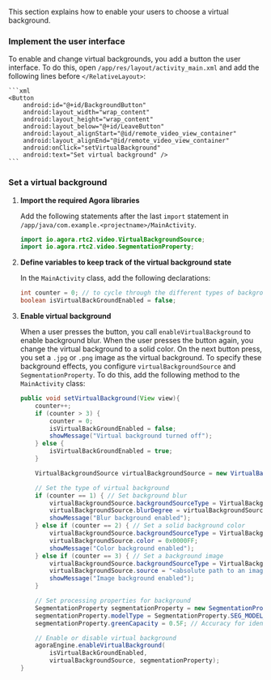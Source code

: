 <PlatformWrapper platform='android'>

This section explains how to enable your users to choose a virtual background.

### Implement the user interface

To enable and change virtual backgrounds, you add a button the user interface. To do this, open `/app/res/layout/activity_main.xml` and add the following lines before `</RelativeLayout>`:

    ```xml
    <Button
        android:id="@+id/BackgroundButton"
        android:layout_width="wrap_content"
        android:layout_height="wrap_content"
        android:layout_below="@+id/LeaveButton"
        android:layout_alignStart="@id/remote_video_view_container"
        android:layout_alignEnd="@id/remote_video_view_container"
        android:onClick="setVirtualBackground"
        android:text="Set virtual background" />
    ```
### Set a virtual background

1. **Import the required Agora libraries**

    Add the following statements after the last `import` statement in `/app/java/com.example.<projectname>/MainActivity`.

    ```java
    import io.agora.rtc2.video.VirtualBackgroundSource;
    import io.agora.rtc2.video.SegmentationProperty;
    ```

1. **Define variables to keep track of the virtual background state**

    In the `MainActivity` class, add the following declarations:

    ```java
    int counter = 0; // to cycle through the different types of backgrounds
    boolean isVirtualBackGroundEnabled = false;
    ```

2. **Enable virtual background**

    When a user presses the button, you call `enableVirtualBackground` to enable background blur. When the user presses the button again, you change the virtual background to a solid color. On the next button press, you set a `.jpg` or `.png` image as the virtual background. To specify these background effects, you configure `virtualBackgroundSource` and `SegmentationProperty`. To do this, add the following method to the `MainActivity` class:

    ```java
    public void setVirtualBackground(View view){
        counter++;
        if (counter > 3) {
            counter = 0;
            isVirtualBackGroundEnabled = false;
            showMessage("Virtual background turned off");
        } else {
            isVirtualBackGroundEnabled = true;
        }

        VirtualBackgroundSource virtualBackgroundSource = new VirtualBackgroundSource();

        // Set the type of virtual background
        if (counter == 1) { // Set background blur
            virtualBackgroundSource.backgroundSourceType = VirtualBackgroundSource.BACKGROUND_BLUR;
            virtualBackgroundSource.blurDegree = virtualBackgroundSource.BLUR_DEGREE_HIGH;
            showMessage("Blur background enabled");
        } else if (counter == 2) { // Set a solid background color
            virtualBackgroundSource.backgroundSourceType = VirtualBackgroundSource.BACKGROUND_COLOR;
            virtualBackgroundSource.color = 0x0000FF;
            showMessage("Color background enabled");
        } else if (counter == 3) { // Set a background image
            virtualBackgroundSource.backgroundSourceType = VirtualBackgroundSource.BACKGROUND_IMG;
            virtualBackgroundSource.source = "<absolute path to an image file>";
            showMessage("Image background enabled");
        }

        // Set processing properties for background
        SegmentationProperty segmentationProperty = new SegmentationProperty();
        segmentationProperty.modelType = SegmentationProperty.SEG_MODEL_AI;; // Use SEG_MODEL_GREEN if you have a green background
        segmentationProperty.greenCapacity = 0.5F; // Accuracy for identifying green colors (range 0-1)

        // Enable or disable virtual background
        agoraEngine.enableVirtualBackground(
            isVirtualBackGroundEnabled, 
            virtualBackgroundSource, segmentationProperty);
    }
    ```

</PlatformWrapper>